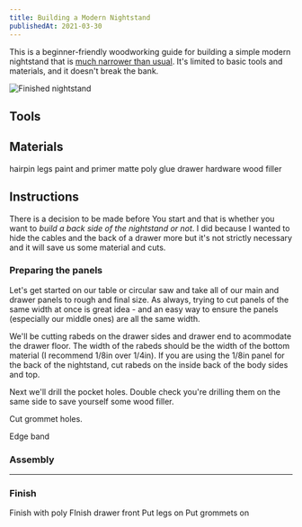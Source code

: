 ```yaml
---
title: Building a Modern Nightstand
publishedAt: 2021-03-30
---
```


This is a beginner-friendly woodworking guide for building a simple modern nightstand that is [much narrower than usual](/updates/002-finding-a-narrow-nightstand). It's limited to basic tools and materials, and it doesn't break the bank.

<img src="/updates/003_01_photo.png" alt="Finished nightstand" height={574} />

<div className="grid sm:grid-cols-2 gap-6">
  <div>
    <h2> Tools </h2>
    <LinkList
      links={[
        {
          title: "Table or circular saw",
          description:
            "If you buy in to the DeWalt ecosystem, this kit is pretty great as it comes with 2 batteries.",
          URL: "https://amzn.to/3uaFO0Z",
          provider: "amazon",
        },
        {
          title: "Cordless drill",
          description:
            "Well, any drill will do here. Tool-only is great if you already picked up some baterries",
          URL: "https://amzn.to/39s8Otd",
          provider: "amazon",
        },
        {
          title: "1 inch hole drill bit",
          description:
            "We'll need this for the grommet hole. This is a kit but any 1in hole bit will do.",
          URL: "https://amzn.to/3cBZOU5",
          provider: "amazon",
        },
        {
          title: "Kreg K5 pocket hole jig",
          description: "I have the K4 but this one looks so much better",
          URL: "https://amzn.to/3rE5Bg5",
          provider: "amazon",
        },
        {
          title: "Edge banding roller",
          description: "This is crucial for good edge band adhesion",
          URL: "https://amzn.to/3fx7Zmz",
          provider: "amazon",
        },
        {
          title: "Iron",
          description: "Really, any iron will do",
          URL: "https://amzn.to/2QOrOvj",
          provider: "amazon",
        },
        {
          title: "Bar clamps",
          description:
            "24in clamps should be enough for this, I'd get maybe 4. You can never have enough clamps.",
          URL: "https://amzn.to/3czh6RM",
          provider: "amazon",
        },
        {
          title: "Square or two",
          description: "Getting things square is harder than it seems.",
          URL: "https://amzn.to/3wdM89L",
          provider: "amazon",
        },
      ]}
    />
  </div>
  <div>
    <h2> Materials </h2>
    <LinkList
      links={[
        {
          title: "White oak plywood",
          description:
            "3/4in thick, for the body of the nightstand. We'll use most of the 2 x 8 panel",
          URL:
            "https://www.homedepot.com/p/Columbia-Forest-Products-3-4-in-x-2-ft-x-8-ft-PureBond-White-Oak-Plywood-Project-Panel-Free-Custom-Cut-Available-2618/204637008",
          provider: "home depot",
        },
        {
          title: "Birch plywood",
          description:
            "1/2in, for drawers - can be practically any plywood - and we'll have a good amount left.",
          URL:
            "https://www.homedepot.com/p/Columbia-Forest-Products-1-2-in-x-4-ft-x-8-ft-PureBond-Birch-Plywood-833185/100020218",
          provider: "home depot",
        },
        {
          title: "1/8in Hardboard",
          description:
            "This is optional - we can use it for the drawer bottom and the back side.",
          URL:
            "https://www.homedepot.com/p/Dimensions-1-8-in-x-2-ft-x-4-ft-Project-Panel-Tempered-Hardboard-Actual-0-115-in-x-23-75-in-x-47-75-in-225481/206120948",
          provider: "amazon",
        },
        {
          title: "Edge banding",
          description: "A roll of hot melt adhesive edge banding",
          URL: "https://amzn.to/2PG9sMG",
          provider: "amazon",
        },
        {
          title: "Kreg pocket hole plugs",
          description:
            "I've first purchased the custom drill bit to make these, but they're just so much easier to buy.",
          URL: "https://amzn.to/3diNGGV",
          provider: "amazon",
        },
        {
          title: "Grommet",
          description:
            "You really only need one, but they're not easy to buy separately.",
          URL: "https://amzn.to/3diNGGV",
          provider: "amazon",
        },
        {
          title: "Drawer hardware",
          description: "I opted for a 12in soft-close hardware in black.",
          URL: "https://amzn.to/31vT2ZV",
          provider: "amazon",
        },
      ]}
    />
  </div>
</div>

hairpin legs
paint and primer
matte
poly
glue
drawer hardware
wood filler

## Instructions

There is a decision to be made before You start and that is whether you want to _build a back side of the nightstand or not_. I did because I wanted to hide the cables and the back of a drawer more but it's not strictly necessary and it will save us some material and cuts.

### Preparing the panels

Let's get started on our table or circular saw and take all of our main and drawer panels to rough and final size. As always, trying to cut panels of the same width at once is great idea - and an easy way to ensure the panels (especially our middle ones) are all the same width.

We'll be cutting rabeds on the drawer sides and drawer end to acommodate the drawer floor. The width of the rabeds should be the width of the bottom material (I recommend 1/8in over 1/4in). If you are using the 1/8in panel for the back of the nightstand, cut rabeds on the inside back of the body sides and top.

Next we'll drill the pocket holes. Double check you're drilling them on the same side to save yourself some wood filler.

Cut grommet holes.

Edge band

### Assembly

---

### Finish

Finish with poly
FInish drawer front
Put legs on
Put grommets on
